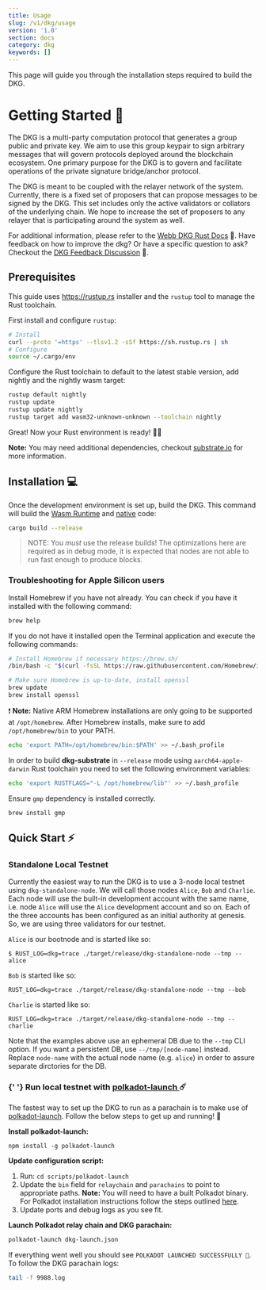```yaml
---
title: Usage
slug: /v1/dkg/usage
version: '1.0'
section: docs
category: dkg
keywords: []
---
```


This page will guide you through the installation steps required to build the DKG.

<h1 id="start"> Getting Started 🎉 </h1>

The DKG is a multi-party computation protocol that generates a group public and private key. We aim to use this group keypair to sign arbitrary messages that will govern protocols deployed around the blockchain ecosystem. One primary purpose for the DKG is to govern and facilitate operations of the private signature bridge/anchor protocol.

The DKG is meant to be coupled with the relayer network of the system. Currently, there is a fixed set of proposers that can propose messages to be signed by the DKG. This set includes only the active validators or collators of the underlying chain. We hope to increase the set of proposers to any relayer that is participating around the system as well.

For additional information, please refer to the [Webb DKG Rust Docs](https://docs.webb.tools/dkg-substrate/dkg_gadget/index.html) 📝. Have feedback on how to improve the dkg? Or have a specific question to ask? Checkout the [DKG Feedback Discussion](https://github.com/webb-tools/feedback/discussions/categories/dkg-feedback) 💬.

## Prerequisites

This guide uses <https://rustup.rs> installer and the `rustup` tool to manage the Rust toolchain.

First install and configure `rustup`:

```bash
# Install
curl --proto '=https' --tlsv1.2 -sSf https://sh.rustup.rs | sh
# Configure
source ~/.cargo/env
```

Configure the Rust toolchain to default to the latest stable version, add nightly and the nightly wasm target:

```bash
rustup default nightly
rustup update
rustup update nightly
rustup target add wasm32-unknown-unknown --toolchain nightly
```

Great! Now your Rust environment is ready! 🚀🚀

**Note:** You may need additional dependencies, checkout [substrate.io](https://docs.substrate.io/v3/getting-started/installation) for more information.

## Installation 💻

Once the development environment is set up, build the DKG. This command will build the [Wasm Runtime](https://docs.substrate.io/v3/advanced/executor/#wasm-execution) and [native](https://docs.substrate.io/v3/advanced/executor/#native-execution) code:

```bash
cargo build --release
```

> NOTE: You _must_ use the release builds! The optimizations here are required
> as in debug mode, it is expected that nodes are not able to run fast enough to produce blocks.

### Troubleshooting for Apple Silicon users

Install Homebrew if you have not already. You can check if you have it installed with the following command:

```bash
brew help
```

If you do not have it installed open the Terminal application and execute the following commands:

```bash
# Install Homebrew if necessary https://brew.sh/
/bin/bash -c "$(curl -fsSL https://raw.githubusercontent.com/Homebrew/install/master/install.sh)"

# Make sure Homebrew is up-to-date, install openssl
brew update
brew install openssl
```

❗ **Note:** Native ARM Homebrew installations are only going to be supported at `/opt/homebrew`. After Homebrew installs, make sure to add `/opt/homebrew/bin` to your PATH.

```bash
echo 'export PATH=/opt/homebrew/bin:$PATH' >> ~/.bash_profile
```

In order to build **dkg-substrate** in `--release` mode using `aarch64-apple-darwin` Rust toolchain you need to set the following environment variables:

```bash
echo 'export RUSTFLAGS="-L /opt/homebrew/lib"' >> ~/.bash_profile
```

Ensure `gmp` dependency is installed correctly.

```
brew install gmp
```

<h2 style="border-bottom:none"> Quick Start ⚡ </h2>

<h3 id="standalone"> Standalone Local Testnet </h3>

Currently the easiest way to run the DKG is to use a 3-node local testnet using `dkg-standalone-node`. We will call those nodes `Alice`, `Bob` and
`Charlie`. Each node will use the built-in development account with the same name, i.e. node `Alice` will use the `Alice` development
account and so on. Each of the three accounts has been configured as an initial authority at genesis. So, we are using three validators
for our testnet.

`Alice` is our bootnode and is started like so:

```
$ RUST_LOG=dkg=trace ./target/release/dkg-standalone-node --tmp --alice
```

`Bob` is started like so:

```
RUST_LOG=dkg=trace ./target/release/dkg-standalone-node --tmp --bob
```

`Charlie` is started like so:

```
RUST_LOG=dkg=trace ./target/release/dkg-standalone-node --tmp --charlie
```

Note that the examples above use an ephemeral DB due to the `--tmp` CLI option. If you want a persistent DB, use `--/tmp/[node-name]`
instead. Replace `node-name` with the actual node name (e.g. `alice`) in order to assure separate dirctories for the DB.

<h3 id="launch">
  {' '}
  Run local testnet with <a href="https://github.com/paritytech/polkadot-launch">
    polkadot-launch
  </a> ☄️
</h3>

The fastest way to set up the DKG to run as a parachain is to make use of [polkadot-launch](https://github.com/paritytech/polkadot-launch). Follow the below steps to get up and running! 🏃

**Install polkadot-launch:**

```
npm install -g polkadot-launch
```

**Update configuration script:**

1. Run: `cd scripts/polkadot-launch`
2. Update the `bin` field for `relaychain` and `parachains` to point to appropriate paths. **Note:** You will need to have a built Polkadot binary. For Polkadot installation instructions follow the steps outlined [here](https://github.com/paritytech/polkadot).
3. Update ports and debug logs as you see fit.

**Launch Polkadot relay chain and DKG parachain:**

```bash
polkadot-launch dkg-launch.json
```

If everything went well you should see `POLKADOT LAUNCHED SUCCESSFULLY 🚀`. To follow the DKG parachain logs:

```bash
tail -f 9988.log
```
